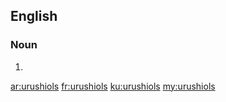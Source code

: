 ==English==

===Noun===
{{head|en|plural}}

# {{plural of|urushiol|lang=en}}

[[ar:urushiols]]
[[fr:urushiols]]
[[ku:urushiols]]
[[my:urushiols]]